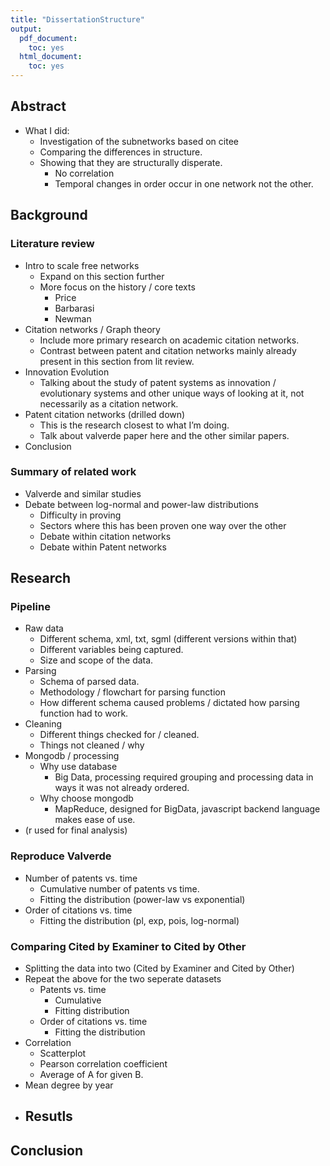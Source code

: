 ```yaml
---
title: "DissertationStructure"
output:
  pdf_document:
    toc: yes
  html_document:
    toc: yes
---
```


## Abstract
 * What I did: 
    * Investigation of the subnetworks based on citee
    * Comparing the differences in structure. 
    * Showing that they are structurally disperate.
        * No correlation
        * Temporal changes in order occur in one network not the other.  

## Background 

### Literature review
 - Intro to scale free networks
	- Expand on this section further
	- More focus on the history / core texts
		- Price
		- Barbarasi 
		- Newman
 - Citation networks / Graph theory
	- Include more primary research on academic citation networks.
	- Contrast between patent and citation networks mainly already present in this section from lit review. 
 - Innovation Evolution
	- Talking about the study of patent systems as innovation / evolutionary systems and other unique ways of looking at it, not necessarily as a citation network. 
 - Patent citation networks (drilled down)
	- This is the research closest to what I'm doing. 
	- Talk about valverde paper here and the other similar papers. 
 - Conclusion
 
### Summary of related work

 - Valverde and similar studies
 - Debate between log-normal and power-law distributions
    - Difficulty in proving
    - Sectors where this has been proven one way over the other
    - Debate within citation networks
    - Debate within Patent networks

## Research

### Pipeline
 - Raw data
    - Different schema, xml, txt, sgml (different versions within that)
    - Different variables being captured. 
    - Size and scope of the data. 
 - Parsing
    - Schema of parsed data. 
    - Methodology / flowchart for parsing function
    - How different schema caused problems / dictated how parsing function had to work. 
 - Cleaning
    - Different things checked for / cleaned. 
    - Things not cleaned / why
 - Mongodb / processing
    - Why use database
        - Big Data, processing required grouping and processing data in ways it was not already ordered. 
    - Why choose mongodb
        - MapReduce, designed for BigData, javascript backend language makes ease of use.  
 - (r used for final analysis)
    
### Reproduce Valverde
 
 - Number of patents vs. time
    - Cumulative number of patents vs time. 
    - Fitting the distribution (power-law vs exponential)
 - Order of citations vs. time
    - Fitting the distribution (pl, exp, pois, log-normal)

### Comparing Cited by Examiner to Cited by Other
 - Splitting the data into two (Cited by Examiner and Cited by Other)
 - Repeat the above for the two seperate datasets
    - Patents vs. time
        - Cumulative
        - Fitting distribution
    - Order of citations vs. time
        - Fitting the distribution
 - Correlation 
    - Scatterplot
    - Pearson correlation coefficient
    - Average of A for given B. 
 - Mean degree by year
 - 
## Resutls

## Conclusion
 

	